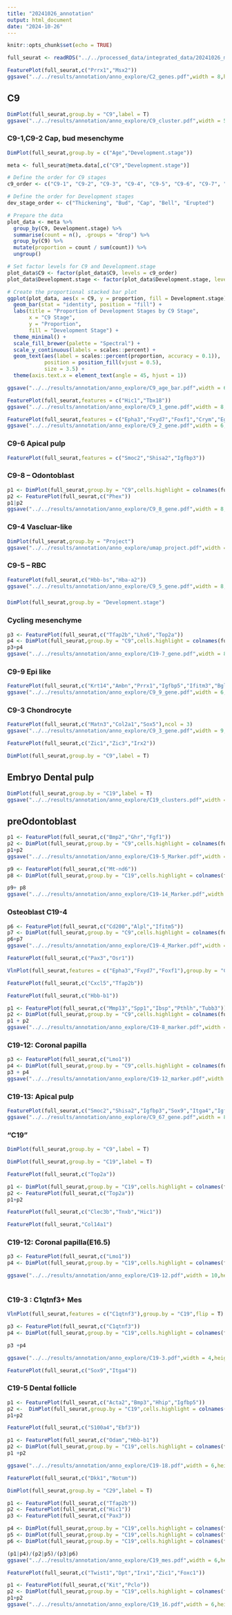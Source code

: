 ```yaml
---
title: "20241026_annotation"
output: html_document
date: "2024-10-26"
---
```


```r
knitr::opts_chunk$set(echo = TRUE)
```

```R
full_seurat <- readRDS("../../processed_data/integrated_data/20241026_mesenchyme.Rds")
```

```R
FeaturePlot(full_seurat,c("Prrx1","Msx2"))
ggsave("../../results/annotation/anno_explore/C2_genes.pdf",width = 8,height = 4)
```

## C9

``` r
DimPlot(full_seurat,group.by = "C9",label = T)
ggsave("../../results/annotation/anno_explore/C9_cluster.pdf",width = 5,height = 4)
```


### C9-1,C9-2 Cap, bud mesenchyme
```r
DimPlot(full_seurat,group.by = c("Age","Development.stage"))
```
```R
meta <- full_seurat@meta.data[,c("C9","Development.stage")]

# Define the order for C9 stages
c9_order <- c("C9-1", "C9-2", "C9-3", "C9-4", "C9-5", "C9-6", "C9-7", "C9-8","C9-9")

# Define the order for Development stages
dev_stage_order <- c("Thickening", "Bud", "Cap", "Bell", "Erupted")

# Prepare the data
plot_data <- meta %>%
  group_by(C9, Development.stage) %>%
  summarise(count = n(), .groups = "drop") %>%
  group_by(C9) %>%
  mutate(proportion = count / sum(count)) %>%
  ungroup()

# Set factor levels for C9 and Development.stage
plot_data$C9 <- factor(plot_data$C9, levels = c9_order)
plot_data$Development.stage <- factor(plot_data$Development.stage, levels = dev_stage_order)

# Create the proportional stacked bar plot
ggplot(plot_data, aes(x = C9, y = proportion, fill = Development.stage)) +
  geom_bar(stat = "identity", position = "fill") +
  labs(title = "Proportion of Development Stages by C9 Stage",
       x = "C9 Stage",
       y = "Proportion",
       fill = "Development Stage") +
  theme_minimal() +
  scale_fill_brewer(palette = "Spectral") +
  scale_y_continuous(labels = scales::percent) +
  geom_text(aes(label = scales::percent(proportion, accuracy = 0.1)),
            position = position_fill(vjust = 0.5),
            size = 3.5) +
  theme(axis.text.x = element_text(angle = 45, hjust = 1))

ggsave("../../results/annotation/anno_explore/C9_age_bar.pdf",width = 6,height = 4)
```
```R
FeaturePlot(full_seurat,features = c("Hic1","Tbx18"))
ggsave("../../results/annotation/anno_explore/C9_1_gene.pdf",width = 8,height = 4)
```

```R
FeaturePlot(full_seurat,features = c("Epha3","Fxyd7","Foxf1","Crym","Egr3","Fgf3"))
ggsave("../../results/annotation/anno_explore/C9_2_gene.pdf",width = 6,height = 8)
```

### C9-6 Apical pulp
``` R
FeaturePlot(full_seurat,features = c("Smoc2","Shisa2","Igfbp3"))
```

### C9-8 -- Odontoblast
```r
p1 <- DimPlot(full_seurat,group.by = "C9",cells.highlight = colnames(full_seurat)[full_seurat$C9=="C9-8"])
p2 <- FeaturePlot(full_seurat,c("Phex"))
p1|p2
ggsave("../../results/annotation/anno_explore/C9_8_gene.pdf",width = 8,height = 4)
```
### C9-4 Vascluar-like

```R
DimPlot(full_seurat,group.by = "Project")
ggsave("../../results/annotation/anno_explore/umap_project.pdf",width = 5,height = 4)
```
### C9-5 -- RBC

```r
FeaturePlot(full_seurat,c("Hbb-bs","Hba-a2"))
ggsave("../../results/annotation/anno_explore/C9_5_gene.pdf",width = 8,height = 4)
```
###
```r
DimPlot(full_seurat,group.by = "Development.stage")
```

### Cycling mesenchyme
```r
p3 <- FeaturePlot(full_seurat,c("Tfap2b","Lhx6","Top2a"))
p4 <- DimPlot(full_seurat,group.by = "C9",cells.highlight = colnames(full_seurat)[full_seurat$C19=="C19-7"])
p3+p4
ggsave("../../results/annotation/anno_explore/C19-7_gene.pdf",width = 8,height = 6)
```


### C9-9 Epi like



```r
FeaturePlot(full_seurat,c("Krt14","Ambn","Prrx1","Igfbp5","Ifitm3","Bglap"))
ggsave("../../results/annotation/anno_explore/C9_9_gene.pdf",width = 6,height = 8)
```


### C9-3 Chondrocyte

``` r

FeaturePlot(full_seurat,c("Matn3","Col2a1","Sox5"),ncol = 3)
ggsave("../../results/annotation/anno_explore/C9_3_gene.pdf",width = 9,height = 3)
```


``` r
FeaturePlot(full_seurat,c("Zic1","Zic3","Irx2"))
```

```r
DimPlot(full_seurat,group.by = "C9",label = T)
```

## Embryo Dental pulp
```r
DimPlot(full_seurat,group.by = "C19",label = T)
ggsave("../../results/annotation/anno_explore/C19_clusters.pdf",width = 7, height = 7)
```

## preOdontoblast
```r
p1 <- FeaturePlot(full_seurat,c("Bmp2","Ghr","Fgf1"))
p2 <- DimPlot(full_seurat,group.by = "C9",cells.highlight = colnames(full_seurat)[full_seurat$C19=="C19-15"])
p1+p2
ggsave("../../results/annotation/anno_explore/C19-5_Marker.pdf",width = 6,height = 6)
```

```r
p9 <- FeaturePlot(full_seurat,c("Mt-nd6"))
p8 <- DimPlot(full_seurat,group.by = "C19",cells.highlight = colnames(full_seurat)[full_seurat$C19=="C19-14"])

p9+ p8 
ggsave("../../results/annotation/anno_explore/C19-14_Marker.pdf",width = 4,height = 6)
```

### Osteoblast C19-4
```R
p6 <- FeaturePlot(full_seurat,c("Cd200","Alpl","Ifitm5"))
p7 <- DimPlot(full_seurat,group.by = "C9",cells.highlight = colnames(full_seurat)[full_seurat$C19=="C19-4"])
p6+p7
ggsave("../../results/annotation/anno_explore/C19-4_Marker.pdf",width = 6,height = 6)
```

```r
FeaturePlot(full_seurat,c("Pax3","Osr1"))
```

```r
VlnPlot(full_seurat,features = c("Epha3","Fxyd7","Foxf1"),group.by = "C19",stack = T,flip = T)
```

```r
FeaturePlot(full_seurat,c("Cxcl5","Tfap2b"))
```


``` r

FeaturePlot(full_seurat,c("Hbb-b1"))
```


```r
p1 <- FeaturePlot(full_seurat,c("Mmp13","Spp1","Ibsp","Pthlh","Tubb3"))
p2 <- DimPlot(full_seurat,group.by = "C9",cells.highlight = colnames(full_seurat)[full_seurat$C19=="C19-8"])
p1 + p2
ggsave("../../results/annotation/anno_explore/C19-8_marker.pdf",width = 6,height = 8)
```

### C19-12: Coronal papilla
```R
p3 <- FeaturePlot(full_seurat,c("Lmo1"))
p4 <- DimPlot(full_seurat,group.by = "C9",cells.highlight = colnames(full_seurat)[full_seurat$C19=="C19-12"])
p3 + p4
ggsave("../../results/annotation/anno_explore/C19-12_marker.pdf",width = 4,height = 6)
```

### C19-13: Apical pulp
```r
FeaturePlot(full_seurat,c("Smoc2","Shisa2","Igfbp3","Sox9","Itga4","Igfbp5"),ncol = 3)
ggsave("../../results/annotation/anno_explore/C9_67_gene.pdf",width = 8,height = 4)
```

### "C19"
```r
DimPlot(full_seurat,group.by = "C9",label = T)
```

``` r
DimPlot(full_seurat,group.by = "C19",label = T)
```

```r
FeaturePlot(full_seurat,c("Top2a"))
```
```r
p1 <- DimPlot(full_seurat,group.by = "C19",cells.highlight = colnames(full_seurat)[full_seurat$C19=="C19-7"])
p2 <- FeaturePlot(full_seurat,c("Top2a"))
p1+p2
```

```r
FeaturePlot(full_seurat,c("Clec3b","Tnxb","Hic1"))

```

```r
FeaturePlot(full_seurat,"Col14a1")

```

### C19-12: Coronal papilla(E16.5)
```r
p3 <- FeaturePlot(full_seurat,c("Lmo1"))
p4 <- DimPlot(full_seurat,group.by = "C19",cells.highlight = colnames(full_seurat)[full_seurat$C19=="C19-7"])

ggsave("../../results/annotation/anno_explore/C19-12.pdf",width = 10,height = 6)
  
```
### C19-3 : C1qtnf3+ Mes
```r
VlnPlot(full_seurat,features = c("C1qtnf3"),group.by = "C19",flip = T)
```

```r
p3 <- FeaturePlot(full_seurat,c("C1qtnf3"))
p4 <- DimPlot(full_seurat,group.by = "C19",cells.highlight = colnames(full_seurat)[full_seurat$C19=="C19-3"])

p3 +p4

ggsave("../../results/annotation/anno_explore/C19-3.pdf",width = 4,height =6)
```

``` r
FeaturePlot(full_seurat,c("Sox9","Itga4"))
```

### C19-5 Dental follicle
``` r
p1 <- FeaturePlot(full_seurat,c("Acta2","Bmp3","Hhip","Igfbp5"))
p2 <-  DimPlot(full_seurat,group.by = "C19",cells.highlight = colnames(full_seurat)[full_seurat$C19=="C19-5"])
p1+p2
```


```r
FeaturePlot(full_seurat,c("S100a4","Ebf3"))
```

```r
p1 <- FeaturePlot(full_seurat,c("Odam","Hbb-b1"))
p2 <- DimPlot(full_seurat,group.by = "C19",cells.highlight = colnames(full_seurat)[full_seurat$C19=="C19-18"])
p1 +p2

ggsave("../../results/annotation/anno_explore/C19-18.pdf",width = 6,height =6)
```


``` r
FeaturePlot(full_seurat,c("Dkk1","Notum"))
```


```r
DimPlot(full_seurat,group.by = "C29",label = T)
```


``` r
p1 <- FeaturePlot(full_seurat,c("Tfap2b"))
p2 <- FeaturePlot(full_seurat,c("Hic1"))
p3 <- FeaturePlot(full_seurat,c("Pax3"))

p4 <- DimPlot(full_seurat,group.by = "C19",cells.highlight = colnames(full_seurat)[full_seurat$C19=="C19-6"])
p5 <- DimPlot(full_seurat,group.by = "C19",cells.highlight = colnames(full_seurat)[full_seurat$C19=="C19-1"])
p6 <- DimPlot(full_seurat,group.by = "C19",cells.highlight = colnames(full_seurat)[full_seurat$C19=="C19-2"])

(p1|p4)/(p2|p5)/(p3|p6)
ggsave("../../results/annotation/anno_explore/C19_mes.pdf",width = 6,height =8)
```

``` r
FeaturePlot(full_seurat,c("Twist1","Dpt","Irx1","Zic1","Foxc1"))
```


```r

p1 <- FeaturePlot(full_seurat,c("Kit","Pclo"))
p2 <- DimPlot(full_seurat,group.by = "C19",cells.highlight = colnames(full_seurat)[full_seurat$C19=="C19-16"])
p1+p2
ggsave("../../results/annotation/anno_explore/C19_16.pdf",width = 6,height =6)
```

